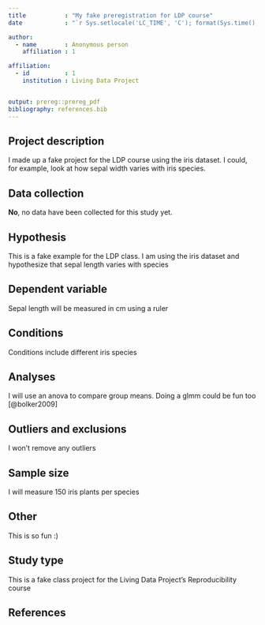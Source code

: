 ```yaml
---
title           : "My fake preregistration for LDP course"
date            : "`r Sys.setlocale('LC_TIME', 'C'); format(Sys.time(), '%d\\\\. %B %Y')`"

author: 
  - name        : Anonymous person
    affiliation : 1

affiliation:
  - id          : 1
    institution : Living Data Project


output: prereg::prereg_pdf
bibliography: references.bib
---
```


<!-- To keep pre-registrations to a reasonable length for readers, we recommend answers fit within a single page .pdf document, roughly 3200 characters. Read more about this here: https://aspredicted.org/messages/why_limits.php -->


## Project description 
<!-- Verbal description of the effect I am trying to replicate -->

I made up a fake project for the LDP course using the iris dataset. I could, for example, look at how sepal width varies with iris species.

## Data collection

<!-- Have any data been collected for this study already? (Note: "Yes" is not an accepted answer.) -->

**No**, no data have been collected for this study yet.

## Hypothesis

<!-- What's the main question being asked or hypothesis being tested in this study? -->

This is a fake example for the LDP class. I am using the iris dataset and hypothesize that sepal length varies with species

## Dependent variable

<!-- Describe the key dependent variable(s) specifying how they will be measured. -->

Sepal length will be measured in cm using a ruler

## Conditions

<!-- How many and which conditions will participants be assigned to? -->

Conditions include different iris species

## Analyses

<!-- Specify exactly which analyses you will conduct to examine the main question/hypothesis. -->

I will use an anova to compare group means. Doing a glmm could be fun too [@bolker2009]

## Outliers and exclusions

<!-- Describe exactly how outliers will be defined and handled, and your precise rule(s) for excluding observations. -->

I won't remove any outliers

## Sample size

<!-- How many observations will be collected or what will determine sample size? No need to justify decision, but be precise about _exactly_ how the number will be determined. -->

I will measure 150 iris plants per species

## Other
<!-- Anything else you would like to pre-register? (e.g., secondary analyses, variables collected for exploratory purposes, unusual analyses planned?) -->

This is so fun :)

## Study type

This is a fake class project for the Living Data Project's Reproducibility course

## References

```{=tex}
\vspace{-2pc}
\setlength{\parindent}{-0.5in}
\setlength{\leftskip}{-1in}
\setlength{\parskip}{8pt}
```
\noindent
